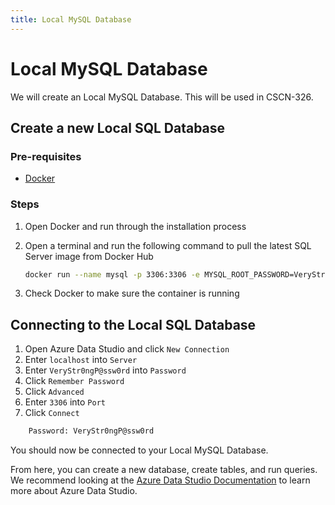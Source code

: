 ```yaml
---
title: Local MySQL Database
---
```


# Local MySQL Database

We will create an Local MySQL Database. This will be used in CSCN-326.

## Create a new Local SQL Database

### Pre-requisites
- [Docker](https://www.docker.com/products/docker-desktop)

### Steps

1. Open Docker and run through the installation process
2. Open a terminal and run the following command to pull the latest SQL Server image from Docker Hub
    ```bash
    docker run --name mysql -p 3306:3306 -e MYSQL_ROOT_PASSWORD=VeryStr0ngP@ssw0rd -d mysql:latest
    ```

3. Check Docker to make sure the container is running

## Connecting to the Local SQL Database

1. Open Azure Data Studio and click `New Connection`
2. Enter `localhost` into `Server`
3. Enter `VeryStr0ngP@ssw0rd` into `Password`
4. Click `Remember Password`
5. Click `Advanced`
6. Enter `3306` into `Port`
7. Click `Connect`

```bash
    Password: VeryStr0ngP@ssw0rd
```

You should now be connected to your Local MySQL Database.

From here, you can create a new database, create tables, and run queries. We recommend looking at the [Azure Data Studio Documentation](https://learn.microsoft.com/en-us/azure-data-studio/what-is-azure-data-studio?view=sql-server-ver15) to learn more about Azure Data Studio.
